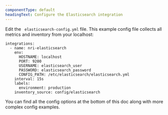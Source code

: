 ```yaml
---
componentType: default
headingText: Configure the Elasticsearch integration 
---
```


Edit the ` elasticsearch-config.yml` file. This example config file collects all metrics and inventory from your localhost:

```
integrations:
  - name: nri-elasticsearch
    env:
      HOSTNAME: localhost
      PORT: 9200
      USERNAME: elasticsearch_user
      PASSWORD: elasticsearch_password
      CONFIG_PATH: /etc/elasticsearch/elasticsearch.yml
    interval: 15s
    labels:
      environment: production
    inventory_source: config/elasticsearch
```

You can find all the config options at the bottom of this doc along with more complex config examples.